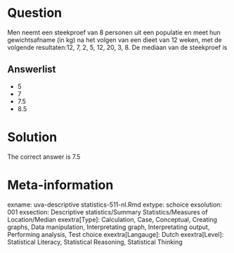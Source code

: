 Question
========

Men neemt een steekproef van 8 personen uit een populatie en meet hun gewichtsafname (in kg) na het volgen van een dieet van 12 weken, met de volgende resultaten:12, 7, 2, 5, 12, 20, 3, 8. De mediaan van de steekproef is 

Answerlist
----------
* 5
* 7
* 7.5
* 8.5

Solution
========

The correct answer is  7.5 

Meta-information
================
exname: uva-descriptive statistics-511-nl.Rmd 
extype: schoice 
exsolution: 001 
exsection: Descriptive statistics/Summary Statistics/Measures of Location/Median
exextra[Type]: Calculation, Case, Conceptual, Creating graphs, Data manipulation, Interpretating graph, Interpretating output, Performing analysis, Test choice 
exextra[Langauge]: Dutch 
exextra[Level]: Statistical Literacy, Statistical Reasoning, Statistical Thinking 
